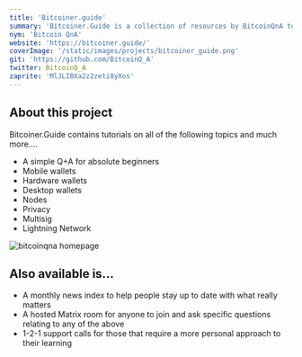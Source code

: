 ```yaml
---
title: 'Bitcoiner.guide'
summary: 'Bitcoiner.Guide is a collection of resources by BitcoinQnA to help people feel more comfortable interacting with bitcoin in a sovereign way.'
nym: 'Bitcoin QnA'
website: 'https://bitcoiner.guide/'
coverImage: '/static/images/projects/bitcoiner_guide.png'
git: 'https://github.com/BitcoinQ_A'
twitter: BitcoinQ_A
zaprite: 'MlJLIBXa2z2zeti8yXos'
---
```


## About this project

Bitcoiner.Guide contains tutorials on all of the following topics and much more….

- A simple Q+A for absolute beginners
- Mobile wallets
- Hardware wallets
- Desktop wallets
- Nodes
- Privacy
- Multisig
- Lightning Network

![bitcoinqna homepage](https://raw.githubusercontent.com/BitcoinQnA/bitcoiner.guide/master/assets/images/Homepage.png)

## Also available is...

- A monthly news index to help people stay up to date with what really matters
- A hosted Matrix room for anyone to join and ask specific questions relating to any of the above
- 1-2-1 support calls for those that require a more personal approach to their learning
